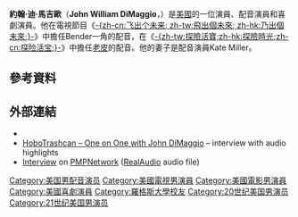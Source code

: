 {{NoteTA
|G1=Show
|G2=Movie
}}
{{Infobox person
| name                   = John DiMaggio
| image                  = John DiMaggio by Gage Skidmore 2.jpg
| image_size             = 220px
| caption                = 
| birth_name             = John William DiMaggio
| birth_date             = {{birth date and age|1968|9|4}}
| birth_place            = 美國North Plainfield
| death_date             = <!-- {{Death date and age|YYYY|MM|DD|YYYY|MM|DD}} Death date then birth -->
| death_place            =
| other_names            =
| occupation             = 演員，配音演員，喜劇演員
| years_active           = 1990–至今
| spouse                 = {{marriage|[[Kate_Miller|Kate Miller]]|2014}}
| partner                = 
| known_for              = 《[[乃出個未來|-{zh-cn:飞出个未来; zh-tw:飛出個未來; zh-hk:乃出個未來;}-]]》<br>《[[探險活寶|-{zh-tw:探險活寶;zh-hk:探險時光;zh-cn:探险活宝;}-]]》
| residence              = [[洛杉磯|洛杉磯]]
| website                =
}}
'''約翰·迪·馬吉歐'''（'''John William DiMaggio'''，{{bd|1968年|9月4日}}）是[[美國|美國]]的一位演員、配音演員和喜劇演員。他在電視節目《[[乃出個未來|-{zh-cn:飞出个未来; zh-tw:飛出個未來; zh-hk:乃出個未來;}-]]》中擔任Bender一角的配音，在《[[探險活寶|-{zh-tw:探險活寶;zh-hk:探險時光;zh-cn:探险活宝;}-]]》中擔任[[酷狗老皮|老皮]]的配音。他的妻子是配音演員Kate Miller。

==參考資料==
{{reflist}}

==外部連結==
{{commons category|John DiMaggio}}
* {{IMDb name|0224007}}
* [http://www.hobotrashcan.com/2008/12/12/one-on-one-with-john-dimaggio/ HoboTrashcan – One on One with John DiMaggio] {{WebCite|url=https://www.webcitation.org/6DFVS0eQ6?url=http://www.hobotrashcan.com/2008/12/12/one-on-one-with-john-dimaggio/ |date=20121228134720 |dateformat=iso }} – interview with audio highlights
* [http://www.pmpnetwork.com/Live_ram3/Bender_Futurama.ram Interview] {{Wayback|url=http://www.pmpnetwork.com/Live_ram3/Bender_Futurama.ram |date=20200802185855 }} on [http://www.pmpnetwork.com/Live.htm PMPNetwork] {{Wayback|url=http://www.pmpnetwork.com/Live.htm |date=20200116145217 }} ([[RealAudio|RealAudio]] audio file)

{{Authority control}}

{{DEFAULTSORT:DiMaggio, John}}
[[Category:美国男配音演员|Category:美国男配音演员]]
[[Category:美國電視男演員|Category:美國電視男演員]]
[[Category:美國電影男演員|Category:美國電影男演員]]
[[Category:美國喜劇演員|Category:美國喜劇演員]]
[[Category:羅格斯大學校友|Category:羅格斯大學校友]]
[[Category:20世纪美国男演员|Category:20世纪美国男演员]]
[[Category:21世纪美国男演员|Category:21世纪美国男演员]]